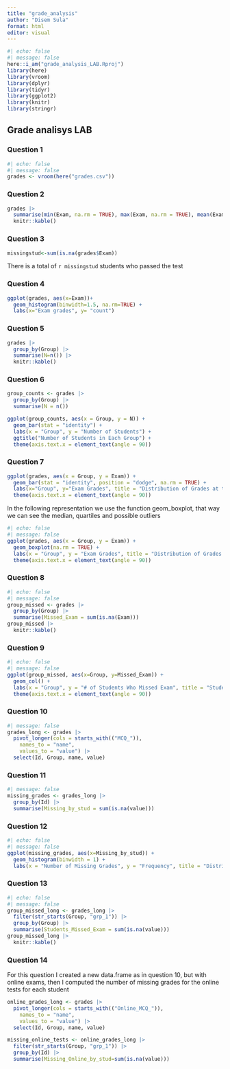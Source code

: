 ```yaml
---
title: "grade_analysis"
author: "Disem Sula"
format: html
editor: visual
---
```


```r
#| echo: false
#| message: false
here::i_am("grade_analysis_LAB.Rproj")
library(here)
library(vroom)
library(dplyr)
library(tidyr)
library(ggplot2)
library(knitr)
library(stringr)
```

## Grade analisys LAB

### Question 1

```r
#| echo: false
#| message: false
grades <- vroom(here("grades.csv"))
```

### Question 2

```r
grades |>
  summarise(min(Exam, na.rm = TRUE), max(Exam, na.rm = TRUE), mean(Exam,na.rm = TRUE),n()) |>
  knitr::kable()
```

### Question 3

```r
missingstud<-sum(is.na(grades$Exam))
```

There is a total of `r missingstud` students who passed the test

### Question 4

```r
ggplot(grades, aes(x=Exam))+
  geom_histogram(binwidth=1.5, na.rm=TRUE) +
  labs(x="Exam grades", y= "count")
```

### Question 5

```r
grades |>
  group_by(Group) |>
  summarise(N=n()) |>
  knitr::kable()
```

### Question 6

```r
group_counts <- grades |>
  group_by(Group) |>
  summarise(N = n())

ggplot(group_counts, aes(x = Group, y = N)) +
  geom_bar(stat = "identity") +
  labs(x = "Group", y = "Number of Students") +
  ggtitle("Number of Students in Each Group") +
  theme(axis.text.x = element_text(angle = 90))
```

### Question 7

```r
ggplot(grades, aes(x = Group, y = Exam)) + 
  geom_bar(stat = "identity", position = "dodge", na.rm = TRUE) +
  labs(x="Group", y="Exam Grades", title = "Distribution of Grades at the Exam by Group") +
  theme(axis.text.x = element_text(angle = 90))
```

In the following representation we use the function geom_boxplot, that way we can see the median, quartiles and possible outliers

```r
#| echo: false
#| message: false
ggplot(grades, aes(x = Group, y = Exam)) +
  geom_boxplot(na.rm = TRUE) +
  labs(x = "Group", y = "Exam Grades", title = "Distribution of Grades at the Exam by Group") +
  theme(axis.text.x = element_text(angle = 90))
```

### Question 8

```r
#| echo: false
#| message: false
group_missed <- grades |>
  group_by(Group) |>
  summarise(Missed_Exam = sum(is.na(Exam)))
group_missed |>
  knitr::kable()
```

### Question 9

```r
#| echo: false
#| message: false
ggplot(group_missed, aes(x=Group, y=Missed_Exam)) +
  geom_col() +
  labs(x = "Group", y = "# of Students Who Missed Exam", title = "Students Who Missed the Exam in Each Group") +
  theme(axis.text.x = element_text(angle = 90))
```

### Question 10

```r
#| message: false
grades_long <- grades |>
  pivot_longer(cols = starts_with(("MCQ_")),
    names_to = "name",
    values_to = "value") |>
  select(Id, Group, name, value)
```

### Question 11

```r
#| message: false
missing_grades <- grades_long |>
  group_by(Id) |>
  summarise(Missing_by_stud = sum(is.na(value)))
```

### Question 12

```r
#| echo: false
#| message: false
ggplot(missing_grades, aes(x=Missing_by_stud)) +
  geom_histogram(binwidth = 1) +
  labs(x = "Number of Missing Grades", y = "Frequency", title = "Distribution of Missing Grades per Student")
```

### Question 13

```r
#| echo: false
#| message: false
group_missed_long <- grades_long |>
  filter(str_starts(Group, "grp_1")) |>
  group_by(Group) |>
  summarise(Students_Missed_Exam = sum(is.na(value)))
group_missed_long |>
  knitr::kable()
```

### Question 14

For this question I created a new data.frame as in question 10, but with online exams, then I computed the number of missing grades for the online tests for each student

```r
online_grades_long <- grades |>
  pivot_longer(cols = starts_with(("Online_MCQ_")),
    names_to = "name",
    values_to = "value") |>
  select(Id, Group, name, value)

missing_online_tests <- online_grades_long |>
  filter(str_starts(Group, "grp_1")) |>
  group_by(Id) |>
  summarise(Missing_Online_by_stud=sum(is.na(value)))
```
